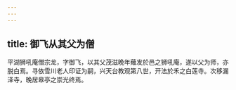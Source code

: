 ```yaml
---
---
---
```

title: 御飞从其父为僧
---



平湖狮吼庵僧宗龙，字御飞，以其父茂滋晚年薙发於邑之狮吼庵，遂以父为师，亦脱白焉。寻依雪川老人印证为嗣，兴天台教观第八世，开法於禾之白莲寺。次移漏泽寺，晚居皋亭之崇光终焉。